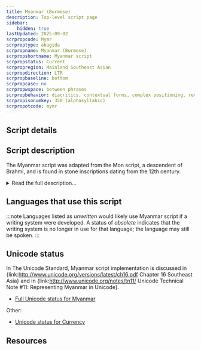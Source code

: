 ```yaml
---
title: Myanmar (Burmese)
description: Top-level script page
sidebar:
    hidden: true
lastUpdated: 2025-09-02
scrpropcode: Mymr
scrproptype: abugida
scrpropname: Myanmar (Burmese)
scrpropshortname: Myanmar script
scrpropstatus: Current
scrpropregion: Mainland Southeast Asian
scrpropdirection: LTR
scrpropbaseline: bottom
scrpropcase: no
scrpropwspace: between phrases
scrpropbehavior: diacritics, contextual forms, complex positioning, reordering, split graphs, required ligatures
scrpropisonumkey: 350 (alphasyllabic)
scrpropotcode: mymr
---
```



## Script details

<ScriptDetails />

## Script description

The Myanmar script was adapted from the Mon script, a descendent of Brahmi, and is found in stone inscriptions dating from the 12th century.

<details>
<summary>Read the full description...</summary>It is used for writing the Burmese and Mon languages, both spoken in Myanmar (previously Burma). The two languages differ in how some phonemic values are assigned to letters. The script is also used, with character extensions, to write some of the Karen languages spoken in Myanmar and Thailand.

The script is an abugida, written from left to right. There are thirty-three initial consonants, each consonant containing an inherent [a] vowel (this can be realised as [ə]). Of these, <span lang='xxx-Mymr'>စ, က, တ, ပ, င, န, မ, ဥ and ည</span> commonly also occur at the end of a syllable, although any consonant _can_ be used syllable-finally. Final consonants are written with a virama mark called _asat_, which silences the inherent vowel.

There are two methods for writing multiple adjacent consonants. Consonant letters can be stacked to form vertical consonant clusters. There are four consonant diacritics that can also be attached to the initial consonant to represent initial [h] or medial [j], [r] or [w]. Some letters can take up to three of these diacritics; most can only take one or two.  In addition, the diacritic representing [h] can also indicate that a sonorant consonant is voiceless, and the diacritic representing [j] can indicate that a velar consonant is pronounced as a laminal alveopalatal.<br />
 <br />
Nasal vowels in spoken Burmese contrast with glottal stopped vowels and are represented by nasal consonant symbols with the virama.

Other vowels, apart from inherent [a] or [ə], are written with diacritics above, below, before or after the consonant letter. When a vowel is in initial position, with no preceding consonant to which it can attach, the sign for [ʔ] acts as a vowel support and the vowel diacritic is attached to it. In some cases, especially when writing loanwords of Indian origin, special initial vowel letters are used. There are also special letters for writing non-native sounds, although in spoken Burmese these are not pronounced as they would be in the language from which they were borrowed; they are pronounced as the closest equivalent Burmese letter would be. For example, Burmese does not contain retroflex sounds, so these would be pronounced as the equivalent from the alveolar set, but written differently.

The Burmese tone system contains four tones; high, low, creaky and stopped. Vowels contain an inherent tone, which can be modified by means of vowel diacritics. The stopped tone is never represented using diacritics as it is context-specific; it always and only occurs in syllables ending with [ʔ], which is the only stop consonant that Burmese syllables can end with.

The Myanmar script uses the two Brahmic punctuation marks, _danda_ and _double danda_, corresponding roughly to the Latin comma/semi-colon and full stop, respectively. There is a set of Myanmar digits from 0-9. Spacing conventions are not standardized, although the general practice  is to use spaces to separate one phonological word from another.
</details>

## Languages that use this script

:::note
Languages listed as _unwritten_ would likely use Myanmar script if a writing system were developed. A status of _obsolete_ indicates that the writing system is no longer in use for that language; the language may still be spoken.
:::

<WsList script='Mymr' wsMax='5' />

## Unicode status

In The Unicode Standard, Myanmar script implementation is discussed in {link:http://www.unicode.org/versions/latest/ch16.pdf Chapter 16 Southeast Asia} and in {link:http://www.unicode.org/notes/tn11/ Unicode Technical Note #11: Representing Myanmar in Unicode}.

- [Full Unicode status for Myanmar](/scrlang/unicode/mymr-unicode.md)

Other:

- [Unicode status for Currency](/scrlang/unicode/x-currency-unicode.md)


## Resources

<ScriptResources detailSummary='seemore' />

